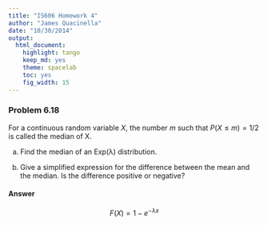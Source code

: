 ```yaml
---
title: "IS606 Homework 4"
author: "James Quacinella"
date: "10/30/2014"
output:
  html_document:
    highlight: tango
    keep_md: yes
    theme: spacelab
    toc: yes
    fig_width: 15
---
```


### Problem 6.18

For a continuous random variable $X$, the number $m$ such that $P (X ≤ m) = 1/2$ is called the median of X.

(a) Find the median of an Exp(λ) distribution.

(b) Give a simplified expression for the difference between the mean and the median. Is the difference positive or negative?
 
#### Answer

$$ F(X) = 1 - e^{-\lambda x} $$
